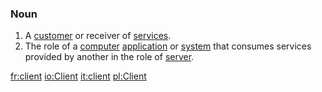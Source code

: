 === Noun ===

# A [[customer]] or receiver of [[service]]s.
# The role of a [[computer]] [[application]] or [[system]] that consumes services provided by another in the role of [[server]].

{{wikipedia}}

[[fr:client]]
[[io:Client]]
[[it:client]]
[[pl:Client]]